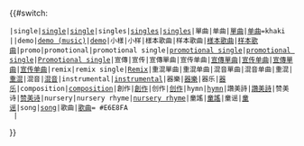 <includeonly>{{#switch: {{lc:{{{1|}}}}}
 |single|[[single]]|[[single (music)|single]]|singles|[[single (music)|singles]]|[[single|singles]]|單曲|单曲|[[單曲]]|[[单曲]]=khaki
 ||demo|[[demo (music)]]|[[demo (music)|demo]]|小樣|小样|樣本歌曲|样本歌曲|[[樣本唱片|樣本歌曲]]|[[样本唱片|样本歌曲]]|promo|promotional|promotional single|[[promotional single]]|[[promotional recording|promotional single]]|[[Single (music)|Promotional single]]|宣傳|宣传|宣傳單曲|宣传单曲|[[宣傳單曲]]|[[宣传单曲]]|[[單曲|宣傳單曲]]|[[单曲|宣传单曲]]|remix|remix single|[[Remix]]|重混單曲|重混单曲|混音單曲|混音单曲|重混|[[重混]]|混音|[[混音]]|instrumental|[[instrumental]]|器樂|[[器樂]]|器乐|[[器乐]]|composition|[[musical composition|composition]]|創作|[[音樂創作|創作]]|创作|[[音乐创作|创作]]|hymn|[[hymn]]|讚美詩|[[讚美詩]]|赞美诗|[[赞美诗]]|nursery|nursery rhyme|[[nursery rhyme]]|童謠|[[童謠]]|童谣|[[童谣]]|song|[[song]]|歌曲|[[歌曲]]=&#32;#E6E8FA
  |{{{2|&#32;#E6E8FA}}}
}}</includeonly><noinclude>
{{Documentation}}</noinclude>